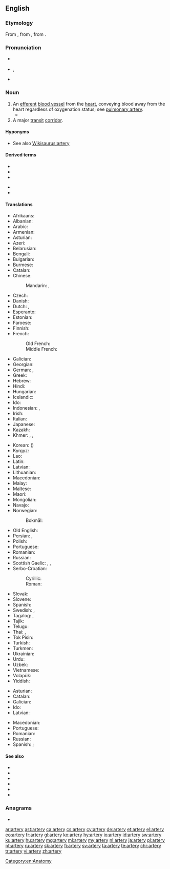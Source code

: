 ==English==
{{wikipedia}}

===Etymology===
From {{etyl|fro|en}} {{m|fro|artaire}}, from {{etyl|la|en}} {{m|la|artēria||windpipe, artery}}, from {{etyl|grc|en}} {{m|grc|ἀρτηρία|sc=polytonic}}.

===Pronunciation===
* {{a|RP}} {{IPA|/ˈɑː.tə.ɹi/|lang=en}}
* {{a|US}} {{enPR|ärʹtəɹi}}, {{IPA|/ˈɑɹ.təɹɪ/|lang=en}}
* {{audio|en-us-artery.ogg|Audio (US)|lang=en}}

===Noun===
{{en-noun|arteries}}

# An [[efferent]] [[blood vessel]] from the [[heart]], conveying blood away from the heart regardless of oxygenation status; see [[pulmonary artery]].
#* {{quote-magazine|year=2013|month=July-August|author=[http://www.americanscientist.org/authors/detail/stephen-p-lownie Stephen P. Lownie], [http://www.americanscientist.org/authors/detail/david-m-pelz David M. Pelz]
|magazine={{w|American Scientist}}|title=[http://www.americanscientist.org/issues/feature/2013/4/stents-to-prevent-stroke Stents to Prevent Stroke]
|passage=As we age, the major '''arteries''' of our bodies frequently become thickened with plaque, a fatty material with an oatmeal-like consistency that builds up along the inner lining of blood vessels. The reason plaque forms isn’t entirely known, but it seems to be related to high levels of cholesterol inducing an inflammatory response, which can also attract and trap more cellular debris over time.}}
# A major [[transit]] [[corridor]].

====Hyponyms====
* See also [[Wikisaurus:artery]]

====Derived terms====
{{der-top}}
* {{l|en|arterial}}
* {{l|en|arterially}}
* {{l|en|arteriole}}
{{der-mid}}
* {{l|en|carotid artery}}
* {{l|en|pulmonary artery}}
{{der-bottom}}

====Translations====
{{trans-top|blood vessel from the heart}}
* Afrikaans: {{t|af|slagaar}}
* Albanian: {{t+|sq|arterie|f}}
* Arabic: {{t|ar|شِرْيَان|m}}
* Armenian: {{t+|hy|զարկերակ}}
* Asturian: {{t+|ast|arteria|f}}
* Azeri: {{t+|az|arteriya}}
* Belarusian: {{t|be|артэ́рыя|f|sc=Cyrl}}
* Bengali: {{t|bn|ধমনী|sc=Beng}}
* Bulgarian: {{t+|bg|арте́рия|f}}
* Burmese: {{t+|my|သွေးလွှတ်ကြော|sc=Mymr}}
* Catalan: {{t+|ca|artèria|f}}
* Chinese:
*: Mandarin: {{t+|cmn|動脈|sc=Hani}}, {{t+|cmn|动脉|tr=dòngmài|sc=Hani}}
* Czech: {{t+|cs|tepna|f}}
* Danish: {{t+|da|arterie|c}}
* Dutch: {{t+|nl|slagader|m}}, {{t+|nl|arterie|f}}
* Esperanto: {{t|eo|arterio}}
* Estonian: {{t|et|arter}}
* Faroese: {{t|fo|lívæðr|f}}
* Finnish: {{t+|fi|valtimo}}
* French: {{t+|fr|artère|f}}
*: Old French: {{t|fro|artere|f}}
*: Middle French: {{t|frm|artere|f}}
* Galician: {{t+|gl|arteria|f}}
* Georgian: {{t|ka|არტერია|sc=Geor}}
* German: {{t+|de|Arterie|f}}, {{t|de|Schlagader|f}}
* Greek: {{t+|el|αρτηρία|f}}
* Hebrew: {{t+|he|עוֹרֶק|m}}
* Hindi: {{t+|hi|धमनी|f|sc=Deva}}
* Hungarian: {{t+|hu|artéria}}
* Icelandic: {{t+|is|slagæð|f}}
* Ido: {{t+|io|arterio}}
* Indonesian: {{t+|id|pembuluh nadi}}, {{t+|id|arteri}}
* Irish: {{t|ga|artaire|m}}
* Italian: {{t+|it|arteria|f}}
* Japanese: {{t+|ja|動脈|tr=どうみゃく, dōmyaku}}
* Kazakh: {{t|kk|артерия|sc=Cyrl}}
* Khmer: {{t|km|សរសៃឈាមក្រហម|tr=sɑɑ say cʰiem krɑhɑɑm|sc=Khmr}}, {{t+|km|រោហិណី|tr=roohe’nii|sc=Khmr}} {{qualifier|formal}}, {{t|km|សួស|tr=suǝh|sc=Khmr}}
{{trans-mid}}
* Korean: {{t+|ko|동맥|sc=Hang}} ({{t+|ko|動脈|sc=Hani}})
* Kyrgyz: {{t+|ky|артерия|sc=Cyrl}}
* Lao: {{t|lo|ເສັ້ນເລືອດແດງ|sc=Laoo}}
* Latin: {{t|la|artēria|f}}
* Latvian: {{t|lv|artērija|f}}
* Lithuanian: {{t|lt|arterija|f}}
* Macedonian: {{t|mk|артерија|f}}
* Malay: {{t|ms|arteri}}
* Maltese: {{t|mt|arterja}}
* Maori: {{t|mi|ia tuku}}
* Mongolian: {{t|mn|гол судас|sc=Cyrl}}
* Navajo: {{t|nv|atsʼoos łichíʼígíí}}
* Norwegian:
*: Bokmål: {{t+|nb|arterie|m}}
* Old English: {{t|ang|ǽdre|f}}
* Persian: {{t+|fa|شریان|tr=šaryân|sc=fa-Arab}}, {{t+|fa|سرخرگ|tr=sorxrag|sc=fa-Arab}}
* Polish: {{t+|pl|tętnica|f}}
* Portuguese: {{t+|pt|artéria|f}}
* Romanian: {{t+|ro|arteră|f}}
* Russian: {{t+|ru|арте́рия|f|tr=artɛ́rija}}
* Scottish Gaelic: {{t|gd|cuisle|f}}, {{t|gd|cuisle-fhala|f}}, {{t|gd|cuisle-mhòr|f}}
* Serbo-Croatian:
*: Cyrillic: {{t|sh|артерија|f}}
*: Roman: {{t+|sh|arterija|f}}
* Slovak: {{t+|sk|tepna|f}}
* Slovene: {{t+|sl|arterija|f}}
* Spanish: {{t+|es|arteria|f}}
* Swedish: {{t+|sv|artär|c}}, {{t+|sv|pulsåder|c}}
* Tagalog: {{t|tl|luwasdaluyan}}, {{t|tl|arterya}}
* Tajik: {{t+|tg|сурхраг}}
* Telugu: {{t+|te|ధమని}}
* Thai: {{t|th|เส้นเลือดแดง|sc=Thai}}, {{t|th|หลอดเลือดแดง|sc=Thai}}
* Tok Pisin: {{t|tpi|mambu bilong blut}}
* Turkish: {{t+|tr|arter}}
* Turkmen: {{t+|tk|arteriýa}}
* Ukrainian: {{t+|uk|арте́рія|f|sc=Cyrl}}
* Urdu: {{t|ur|شریان|sc=ur-Arab}}
* Uzbek: {{t+|uz|arteriya}}
* Vietnamese: {{t|vi|động mạch}}
* Volapük: {{t+|vo|ratär}}
* Yiddish: {{t|yi|אַרטעריע}}
{{trans-bottom}}

{{trans-top|major transit corridor}}
* Asturian: {{t+|ast|arteria|f}}
* Catalan: {{t+|ca|artèria|f}}
* Galician: {{t+|gl|arteria|f}}
* Ido: {{t+|io|arterio}}
* Latvian: {{t|lv|artērija|f}}
{{trans-mid}}
* Macedonian: {{t|mk|артерија|f}}
* Portuguese: {{t+|pt|artéria|f}}
* Romanian: {{t+|ro|arteră|f}}
* Russian: {{t+|ru|арте́рия|f|tr=artɛ́rija}}
* Spanish: {{t|es|carretera principal|f}}; {{t+|es|arteria|f}}
{{trans-bottom}}

====See also====
* {{l|en|aorta}}
* {{l|en|A-road}}
* {{l|en|atheroma}}
* {{l|en|capillary}}
* {{l|en|circulatory system}}
* {{l|en|vein}}

===Anagrams===
* {{l|en|rarety}}

[[Category:en:Anatomy]]

[[ar:artery]]
[[ast:artery]]
[[ca:artery]]
[[cs:artery]]
[[cy:artery]]
[[de:artery]]
[[et:artery]]
[[el:artery]]
[[eo:artery]]
[[fr:artery]]
[[gl:artery]]
[[ko:artery]]
[[hy:artery]]
[[io:artery]]
[[id:artery]]
[[sw:artery]]
[[ku:artery]]
[[hu:artery]]
[[mg:artery]]
[[ml:artery]]
[[my:artery]]
[[nl:artery]]
[[ja:artery]]
[[pl:artery]]
[[pt:artery]]
[[ru:artery]]
[[sk:artery]]
[[fi:artery]]
[[sv:artery]]
[[ta:artery]]
[[te:artery]]
[[chr:artery]]
[[tr:artery]]
[[vi:artery]]
[[zh:artery]]